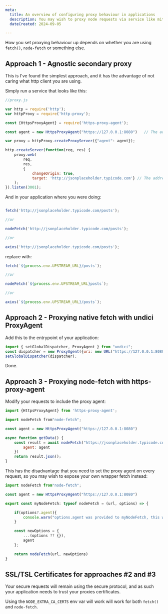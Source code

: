 ```yaml
---
meta:
  title: An overview of configuring proxy behaviour in applications
  description: You may wish to proxy node requests via service like mitmproxy for the purpose of analysing the requests its making or generating test data. Here's a quick reference sheet for setting this behaviour up.
  dateCreated: 2024-09-05

---
```


How you set proxying behaviour up depends on whether you are using `fetch()`, `node-fetch` or something else. 

## Approach 1 - Agnostic secondary proxy 

This is I've found the simplest approach, and it has the advantage of not caring what http client you are using. 

Simply run a service that looks like this: 

```js
//proxy.js

var http = require('http');
var httpProxy = require('http-proxy');

const {HttpsProxyAgent} = require('https-proxy-agent');

const agent = new HttpsProxyAgent("https://127.0.0.1:8080")   // The address of your target proxy

var proxy = httpProxy.createProxyServer({"agent": agent});

http.createServer(function(req, res) {
    proxy.web(
        req,
        res,
        {
            changeOrigin: true,
            target: 'http://jsonplaceholder.typicode.com'} // The address of upstream
    ); 
}).listen(3001);
```


And in your application where you were doing: 

```js

fetch('http://jsonplaceholder.typicode.com/posts'); 

//or 

nodeFetch('http://jsonplaceholder.typicode.com/posts'); 

//or

axios('http://jsonplaceholder.typicode.com/posts'); 

```

replace with: 

```js
fetch(`${process.env.UPSTREAM_URL}/posts`); 

//or 

nodeFetch(`${process.env.UPSTREAM_URL}posts`); 

//or

axios(`${process.env.UPSTREAM_URL}/posts`); 
```



## Approach 2 - Proxying native fetch with undici ProxyAgent

Add this to the entrypoint of your application:

```js
import { setGlobalDispatcher, ProxyAgent } from "undici";
const dispatcher = new ProxyAgent({uri: new URL("https://127.0.0.1:8080").toString() });
setGlobalDispatcher(dispatcher);
```

Done. 


## Approach 3 - Proxying node-fetch with https-proxy-agent

Modify your requests to include the proxy agent:

```js
import {HttpsProxyAgent} from 'https-proxy-agent';

import nodeFetch from"node-fetch";

const agent = new HttpsProxyAgent("https://127.0.0.1:8080")

async function getData() {
    const result = await nodeFetch("https://jsonplaceholder.typicode.com/posts/6", {
        agent: agent
    })
    return result.json();
}
```

This has the disadvantage that you need to set the proxy agent on every request, so you may wish to expose your own wrapper fetch instead: 

```typescript 
import nodeFetch from"node-fetch";

const agent = new HttpsProxyAgent("https://127.0.0.1:8080")

export const myNodeFetch: typeof nodeFetch = (url, options) => {

    if(options?.agent){
        console.warn("options.agent was provided to myNodeFetch, this will be clobbered!")
    }

    const newOptions = {
        ...(options ?? {}),
        agent
    };

    return nodeFetch(url, newOptions)
}
```

## SSL/TSL Certificates for approaches #2 and #3 

Your secure requests will remain using the secure protocol, and as such your application needs to trust your proxies certificates. 

Using the `NODE_EXTRA_CA_CERTS` env var will work will work for both `fetch()` and `node-fetch`. 

